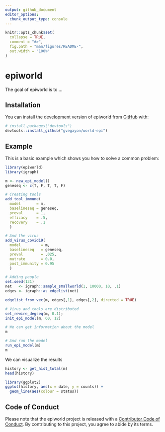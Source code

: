 ```yaml
---
output: github_document
editor_options: 
  chunk_output_type: console
---
```


<!-- README.md is generated from README.Rmd. Please edit that file -->

```r
knitr::opts_chunk$set(
  collapse = TRUE,
  comment = "#>",
  fig.path = "man/figures/README-",
  out.width = "100%"
)
```

# epiworld

<!-- badges: start -->
<!-- badges: end -->

The goal of epiworld is to ...

## Installation

You can install the development version of epiworld from [GitHub](https://github.com/) with:

``` r
# install.packages("devtools")
devtools::install_github("gvegayon/world-epi")
```

## Example

This is a basic example which shows you how to solve a common problem:

```r
library(epiworld)
library(igraph)

m <- new_epi_model()
geneseq <- c(T, F, T, T, F)

# Creating tools
add_tool_immune(
  model       = m,
  baselineseq = geneseq,
  preval      = 1,
  efficacy    = .5,
  recovery    = .1
  )

# And the virus
add_virus_covid19(
  model         = m,
  baselineseq   = geneseq,
  preval        = .025,
  mutrate       = 0.0,
  post_immunity = 0.95
  )

# Adding people
set.seed(131)
net   <- igraph::sample_smallworld(1, 10000, 10, .1)
edges <- igraph::as_edgelist(net)

edgelist_from_vec(m, edges[,1], edges[,2], directed = TRUE)

# Virus and tools are distributed
set_rewire_degseq(m, 0.1);
init_epi_model(m, 60, 12)

# We can get information about the model
m

# And run the model
run_epi_model(m)
m

```

We can visualize the results

```r
history <- get_hist_total(m)
head(history)

library(ggplot2)
ggplot(history, aes(x = date, y = counts)) +
  geom_line(aes(colour = status)) 
```


## Code of Conduct

Please note that the epiworld project is released with a [Contributor Code of Conduct](https://contributor-covenant.org/version/2/0/CODE_OF_CONDUCT.html). By contributing to this project, you agree to abide by its terms.